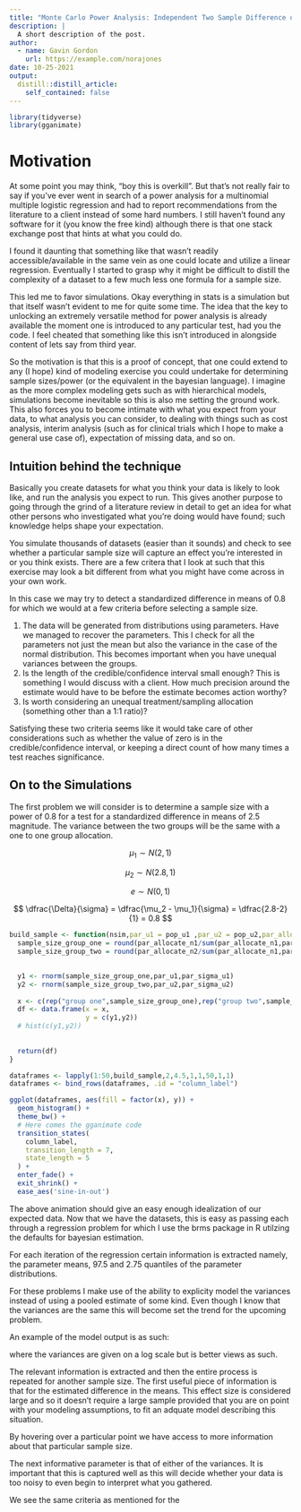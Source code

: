```yaml
---
title: "Monte Carlo Power Analysis: Independent Two Sample Difference of Means"
description: |
  A short description of the post.
author:
  - name: Gavin Gordon
    url: https://example.com/norajones
date: 10-25-2021
output:
  distill::distill_article:
    self_contained: false
---
```


```r
library(tidyverse)
library(gganimate)
```

# Motivation 

At some point you may think, "boy this is overkill". But that's not really fair to say if you've ever went in search of a power analysis for a multinomial multiple logistic regression and had to report recommendations from the literature to a client instead of some hard numbers. I still haven't found any software for it (you know the free kind) although there is that one stack exchange post that hints at what you could do.

I found it daunting that something like that wasn't readily accessible/available in the same vein as one could locate and utilize a linear regression. Eventually I started to grasp why it might be difficult to distill the complexity of a dataset to a few much less one formula for a sample size.

This led me to favor simulations. Okay everything in stats is a simulation but that itself wasn't evident to me for quite some time. The idea that the key to unlocking an extremely versatile method for power analysis is already available the moment one is introduced to any particular test, had you the code. I feel cheated that something like this isn't introduced in alongside content of lets say from third year.

So the motivation is that this is a proof of concept, that one could extend to any (I hope) kind of modeling exercise you could undertake for determining sample sizes/power (or the equivalent in the bayesian language). I imagine as the more complex modeling gets such as with hierarchical models, simulations become inevitable so this is also me setting the ground work. This also forces you to become intimate with what you expect from your data, to what analysis you can consider, to dealing with things such as cost analysis, interim analysis (such as for clinical trials which I hope to make a general use case of), expectation of missing data, and so on.

## Intuition behind the technique

Basically you create datasets for what you think your data is likely to look like, and run the analysis you expect to run. This gives another purpose to going through the grind of a literature review in detail to get an idea for what other persons who investigated what you're doing would have found; such knowledge helps shape your expectation.

You simulate thousands of datasets (easier than it sounds) and check to see whether a particular sample size will capture an effect you're interested in or you think exists. There are a few critera that I look at such that this exercise may look a bit different from what you might have come across in your own work.

In this case we may try to detect a standardized difference in means of 0.8 for which we would at a few criteria before selecting a sample size.

1.  The data will be generated from distributions using parameters. Have we managed to recover the parameters. This I check for all the parameters not just the mean but also the variance in the case of the normal distribution. This becomes important when you have unequal variances between the groups.
2.  Is the length of the credible/confidence interval small enough? This is something I would discuss with a client. How much precision around the estimate would have to be before the estimate becomes action worthy?
3.  Is worth considering an unequal treatment/sampling allocation (something other than a 1:1 ratio)?

Satisfying these two criteria seems like it would take care of other considerations such as whether the value of zero is in the credible/confidence interval, or keeping a direct count of how many times a test reaches significance.

## On to the Simulations 

The first problem we will consider is to determine a sample size with a power of 0.8 for a test for a standardized difference in means of 2.5 magnitude. The variance between the two groups will be the same with a one to one group allocation.

$$
\mu_1 \sim N(2,1) 
$$

$$
\mu_2 \sim N(2.8,1)
$$

$$
e \sim N(0,1)
$$

$$
\dfrac{\Delta}{\sigma} = \dfrac{\mu_2 - \mu_1}{\sigma} = \dfrac{2.8-2}{1} = 0.8
$$

```r
build_sample <- function(nsim,par_u1 = pop_u1 ,par_u2 = pop_u2,par_allocate_n1 = allocate_n1,par_allocate_n2 = allocate_n2,par_sample_size,par_sigma_u1 = sigma_u1,par_sigma_u2 = sigma_u2){
  sample_size_group_one = round(par_allocate_n1/sum(par_allocate_n1,par_allocate_n2) * par_sample_size)
  sample_size_group_two = round(par_allocate_n2/sum(par_allocate_n1,par_allocate_n2) * par_sample_size)
  

  y1 <- rnorm(sample_size_group_one,par_u1,par_sigma_u1)
  y2 <- rnorm(sample_size_group_two,par_u2,par_sigma_u2)
  
  x <- c(rep("group one",sample_size_group_one),rep("group two",sample_size_group_two))
  df <- data.frame(x = x,
                   y = c(y1,y2))
  # hist(c(y1,y2))
  
  
  return(df)
}

dataframes <- lapply(1:50,build_sample,2,4.5,1,1,50,1,1)
dataframes <- bind_rows(dataframes, .id = "column_label")

ggplot(dataframes, aes(fill = factor(x), y)) + 
  geom_histogram() + 
  theme_bw() + 
  # Here comes the gganimate code
  transition_states(
    column_label,
    transition_length = 7,
    state_length = 5
  ) +
  enter_fade() + 
  exit_shrink() +
  ease_aes('sine-in-out')
```

The above animation should give an easy enough idealization of our expected data. Now that we have the datasets, this is easy as passing each through a regression problem for which I use the brms package in R utilzing the defaults for bayesian estimation.

For each iteration of the regression certain information is extracted namely, the parameter means, 97.5 and 2.75 quantiles of the parameter distributions.

For these problems I make use of the ability to explicity model the variances instead of using a pooled estimate of some kind. Even though I know that the variances are the same this will become set the trend for the upcoming problem.

An example of the model output is as such:

where the variances are given on a log scale but is better views as such.

The relevant information is extracted and then the entire process is repeated for another sample size. The first useful piece of information is that for the estimated difference in the means. This effect size is considered large and so it doesn't require a large sample provided that you are on point with your modeling assumptions, to fit an adquate model describing this situation.

By hovering over a particular point we have access to more information about that particular sample size.

The next informative parameter is that of either of the variances. It is important that this is captured well as this will decide whether your data is too noisy to even begin to interpret what you gathered.

We see the same criteria as mentioned for the
